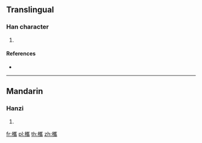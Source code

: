 ==Translingual==

===Han character===
{{Han char|rn=75|rad=木|as=18|sn=22|four=42927|canj=DUOB}}

# {{defn|Han|sort=木18}}

====References====
* {{Han ref|kx=0563.170|dkj=15924|dj=0951.300|hdz=21323.100|uh=6B08|ud=27400|bh=F6E5|bd=63205}}

----

==Mandarin==

===Hanzi===
{{cmn-hanzi|pin=[[wéi]] ([[wei2]])|wg=wei<sup>2</sup>}}

# {{defn|lang=cmn|sort=木18}}

[[fr:欈]]
[[pl:欈]]
[[th:欈]]
[[zh:欈]]
